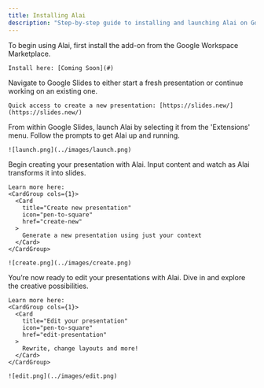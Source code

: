 ```yaml
---
title: Installing Alai
description: "Step-by-step guide to installing and launching Alai on Google Slides"
---
```


<Steps>
  <Step title="Get the Alai Add-On">
    To begin using Alai, first install the add-on from the Google Workspace Marketplace.

    Install here: [Coming Soon](#)

  </Step>
  <Step title="Access Google Slides">
    Navigate to Google Slides to either start a fresh presentation or continue working on an existing one.

    Quick access to create a new presentation: [https://slides.new/](https://slides.new/)

  </Step>
  <Step title="Launch">
    From within Google Slides, launch Alai by selecting it from the 'Extensions' menu. Follow the prompts to get Alai up and running.

    ![launch.png](../images/launch.png)

  </Step>
  <Step title="Create with Alai">
    Begin creating your presentation with Alai. Input content and watch as Alai transforms it into slides.

    Learn more here:
    <CardGroup cols={1}>
      <Card
        title="Create new presentation"
        icon="pen-to-square"
        href="create-new"
      >
        Generate a new presentation using just your context
      </Card>
    </CardGroup>

    ![create.png](../images/create.png)

  </Step>
  <Step title="Edit with Alai">
   You’re now ready to edit your presentations with Alai. Dive in and explore the creative possibilities.

    Learn more here:
    <CardGroup cols={1}>
      <Card
        title="Edit your presentation"
        icon="pen-to-square"
        href="edit-presentation"
      >
        Rewrite, change layouts and more!
      </Card>
    </CardGroup>

    ![edit.png](../images/edit.png)

  </Step>
</Steps>
